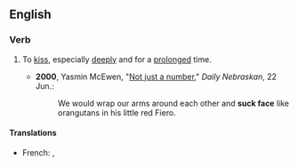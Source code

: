 ==English==

===Verb===
{{en-verb|head=[[suck]] [[face]]|sucks face|sucking face|sucked face}}

# {{context|idiomatic|colloquial|lang=en}} To [[kiss]], especially [[deeply]] and for a [[prolong]]ed time.
#* '''2000''', Yasmin McEwen, "[http://media.www.dailynebraskan.com/media/storage/paper857/news/2000/06/22/Opinion/Not-Just.A.Number-1732974.shtml?sourcedomain=www.dailynebraskan.com&MIIHost=media.collegepublisher.com Not just a number]," ''Daily Nebraskan'', 22 Jun.:
#*: We would wrap our arms around each other and '''suck face''' like orangutans in his little red Fiero.

====Translations====
{{trans-top|''(colloquial)'' to kiss, especially deeply and for a prolonged time}}
* French: {{t-|fr|sucer la poire}}, {{t+|fr|sucer la pomme}}
{{trans-mid}}
{{trans-bottom}}